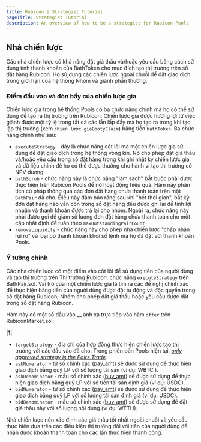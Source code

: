 ```yaml
---
title: Rubicon | Strategist Tutorial
pageTitle: Strategist Tutorial
description: An overview of how to be a strategist for Rubicon Pools
---
```


## Nhà chiến lược

Các nhà chiến lược có khả năng đặt giá thầu và/hoặc yêu cầu bằng cách sử dụng tính thanh khoản của BathToken cho mục đích tạo thị trường trên sổ đặt hàng Rubicon. Họ sử dụng các chiến lược ngoài chuỗi để đặt giao dịch trong giới hạn của hệ thống Nhóm và giành phần thưởng.

### Điểm đầu vào và đòn bẩy của chiến lược gia

Chiến lược gia trong hệ thống Pools có ba chức năng chính mà họ có thể sử dụng để tạo ra thị trường trên Rubicon. Chiến lược gia được hưởng lợi từ việc giành được một tỷ lệ trong tất cả các lần lấp đầy mà họ tạo ra trong khi tạo lập thị trường (xem `chiến lược giaBootyClaim`) bằng tiền `bathToken`. Ba chức năng chính như sau:

* `executeStrategy` - đây là chức năng cốt lõi mà một chiến lược gia sử dụng để đặt giao dịch trong hệ thống vòng kín. Nó cho phép đặt giá thầu và/hoặc yêu cầu trong sổ đặt hàng trong khi ghi nhật ký chiến lược gia và dữ liệu chính để họ có thể được thưởng cho hành vi tạo thị trường có NPV dương
* `bathScrub` - chức năng này là chức năng "làm sạch" bắt buộc phải được thực hiện trên Rubicon Pools để nó hoạt động hiệu quả. Hàm này phân tích cú pháp thông qua các đơn đặt hàng chưa thanh toán trên một `BathPair` đã cho. Điều này đảm bảo rằng sau khi "hết thời gian", bất kỳ đơn đặt hàng nào vẫn còn trong sổ đặt hàng đều được ghi lại để tính lợi nhuận và thanh khoản được trả lại cho nhóm. Ngoài ra, chức năng này phải được gọi để giảm số lượng đơn đặt hàng chưa thanh toán cho một cặp nhất định để tuân theo `maxOutstandingPairCount`
* `removeLiquidity` - chức năng này cho phép nhà chiến lược "chấp nhận rủi ro" và loại bỏ thanh khoản khỏi sổ lệnh mà họ đã đặt với thanh khoản Pools.

### Ý tưởng chính

Các nhà chiến lược có một điểm vào cốt lõi để sử dụng tiền của người dùng và tạo thị trường trên Thị trường Rubicon: chức năng `executeStrategy` trên BathPair.sol. Vai trò của một chiến lược gia là tìm ra các đề nghị chính xác để thực hiện bằng tiền của người dùng được đặt tự động và độc quyền trong sổ đặt hàng Rubicon; Nhóm cho phép đặt giá thầu hoặc yêu cầu được đặt trong sổ đặt hàng Rubicon.

Hàm này có một số đầu vào __ ánh xạ trực tiếp vào hàm `offer` trên RubiconMarket.sol:

|****1****|

* `targetStrategy` - địa chỉ của hợp đồng thực hiện chiến lược tạo thị trường với các đầu vào đã cho. Trong phiên bản Pools hiện tại, [_only approved strategy is the Pairs Trade_](/docs/protocol/rubicon-pools/bathpair).
* `askNumerator` - tử số chính xác ([pay\_am](/docs/protocol/rubicon-market/key-functions#offer)[t](https://www.youtube.com/watch?v=dQw4w9WgXcQ)) sẽ được sử dụng để thực hiện giao dịch bằng quỹ LP với số lượng tài sản (ví dụ: WBTC ).
* `askDenominator` - mẫu số chính xác ([buy\_amt](/docs/protocol/rubicon-market/key-functions#offer)) sẽ được sử dụng để thực hiện giao dịch bằng quỹ LP với số tiền tài sản định giá (ví dụ: USDC).
* `bidNumerator` - tử số chính xác ([pay\_am](/docs/protocol/rubicon-market/key-functions#offer)[t](https://www.youtube.com/watch?v=dQw4w9WgXcQ)) sẽ được sử dụng để thực hiện giao dịch bằng quỹ LP với số lượng tài sản định giá (ví dụ: USDC).
* `bidDenominator` - mẫu số chính xác ([buy\_amt](/docs/protocol/rubicon-market/key-functions#offer)) sẽ được sử dụng để đặt giá thầu này với số lượng nội dung (ví dụ: WETH).

Nhà chiến lược nên xác định các giá thầu tốt nhất ngoài chuỗi và yêu cầu thực hiện dựa trên các điều kiện thị trường đối với tiền của người dùng để nhận được khoản thanh toán cho các lần thực hiện thành công.
